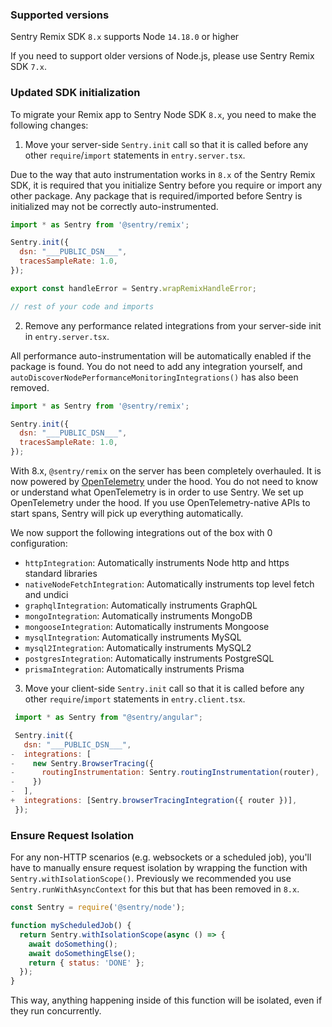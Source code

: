 ### Supported versions

Sentry Remix SDK `8.x` supports Node `14.18.0` or higher

If you need to support older versions of Node.js, please use Sentry Remix SDK `7.x`.

<Include name="migration/javascript-v8/compatible-browsers" />

### Updated SDK initialization

To migrate your Remix app to Sentry Node SDK `8.x`, you need to make the following changes:

1. Move your server-side `Sentry.init` call so that it is called before any other `require`/`import` statements in `entry.server.tsx`.

Due to the way that auto instrumentation works in `8.x` of the Sentry Remix SDK, it is required that you initialize Sentry before you require or import any other package. Any package that is required/imported before Sentry is initialized may not be correctly auto-instrumented.

```JavaScript {filename:entry.server.tsx}
import * as Sentry from '@sentry/remix';

Sentry.init({
  dsn: "___PUBLIC_DSN___",
  tracesSampleRate: 1.0,
});

export const handleError = Sentry.wrapRemixHandleError;

// rest of your code and imports
```

2. Remove any performance related integrations from your server-side init in `entry.server.tsx`.

All performance auto-instrumentation will be automatically enabled if the package is found. You do not need to add any integration yourself, and `autoDiscoverNodePerformanceMonitoringIntegrations()` has also been removed.

```JavaScript {filename:entry.server.tsx}
import * as Sentry from '@sentry/remix';

Sentry.init({
  dsn: "___PUBLIC_DSN___",
  tracesSampleRate: 1.0,
});
```

With 8.x, `@sentry/remix` on the server has been completely overhauled. It is now powered by [OpenTelemetry](https://opentelemetry.io/) under the hood. You do not need to know or understand what OpenTelemetry is in order to use Sentry. We set up OpenTelemetry under the hood. If you use OpenTelemetry-native APIs to start spans, Sentry will pick up everything automatically.

We now support the following integrations out of the box with 0 configuration:

- `httpIntegration`: Automatically instruments Node http and https standard libraries
- `nativeNodeFetchIntegration`: Automatically instruments top level fetch and undici
- `graphqlIntegration`: Automatically instruments GraphQL
- `mongoIntegration`: Automatically instruments MongoDB
- `mongooseIntegration`: Automatically instruments Mongoose
- `mysqlIntegration`: Automatically instruments MySQL
- `mysql2Integration`: Automatically instruments MySQL2
- `postgresIntegration`: Automatically instruments PostgreSQL
- `prismaIntegration`: Automatically instruments Prisma

3. Move your client-side `Sentry.init` call so that it is called before any other `require`/`import` statements in `entry.client.tsx`.

```JavaScript diff
 import * as Sentry from "@sentry/angular";

 Sentry.init({
   dsn: "___PUBLIC_DSN___",
-  integrations: [
-    new Sentry.BrowserTracing({
-      routingInstrumentation: Sentry.routingInstrumentation(router),
-    })
-  ],
+  integrations: [Sentry.browserTracingIntegration({ router })],
 });
```

### Ensure Request Isolation

For any non-HTTP scenarios (e.g. websockets or a scheduled job), you'll have to manually ensure request isolation by wrapping the function with `Sentry.withIsolationScope()`. Previously we recommended you use `Sentry.runWithAsyncContext` for this but that has been removed in `8.x`.

```JavaScript
const Sentry = require('@sentry/node');

function myScheduledJob() {
  return Sentry.withIsolationScope(async () => {
    await doSomething();
    await doSomethingElse();
    return { status: 'DONE' };
  });
}
```

This way, anything happening inside of this function will be isolated, even if they run concurrently.
